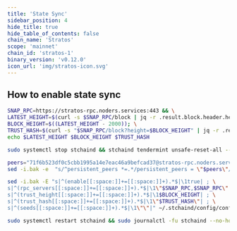 ```yaml
---
title: 'State Sync'
sidebar_position: 4
hide_title: true
hide_table_of_contents: false
chain_name: 'Stratos'
scope: 'mainnet'
chain_id: 'stratos-1'
binary_version: 'v0.12.0'
icon_url: 'img/stratos-icon.svg'
---
```



<PageTitle
  iconUrl="img/stratos-icon.svg"
  title="Stratos State Sync"
  chainId="stratos-1"
  version="v0.12.0"
/>

## How to enable state sync

```bash
SNAP_RPC=https://stratos-rpc.noders.services:443 && \
LATEST_HEIGHT=$(curl -s $SNAP_RPC/block | jq -r .result.block.header.height); \
BLOCK_HEIGHT=$((LATEST_HEIGHT - 2000)); \
TRUST_HASH=$(curl -s "$SNAP_RPC/block?height=$BLOCK_HEIGHT" | jq -r .result.block_id.hash) && \
echo $LATEST_HEIGHT $BLOCK_HEIGHT $TRUST_HASH
```

```bash
sudo systemctl stop stchaind && stchaind tendermint unsafe-reset-all --home ~/.stchaind --keep-addr-book
```

```bash
peers="71f6b523df0c5cbb1995a14e7eac46a9befcad37@stratos-rpc.noders.services:21856"
sed -i.bak -e  "s/^persistent_peers *=.*/persistent_peers = \"$peers\"/" ~/.stchaind/config/config.toml
```

```bash
sed -i.bak -E "s|^(enable[[:space:]]+=[[:space:]]+).*$|\1true| ; \
s|^(rpc_servers[[:space:]]+=[[:space:]]+).*$|\1\"$SNAP_RPC,$SNAP_RPC\"| ; \
s|^(trust_height[[:space:]]+=[[:space:]]+).*$|\1$BLOCK_HEIGHT| ; \
s|^(trust_hash[[:space:]]+=[[:space:]]+).*$|\1\"$TRUST_HASH\"| ; \
s|^(seeds[[:space:]]+=[[:space:]]+).*$|\1\"\"|" ~/.stchaind/config/config.toml
```

```bash
sudo systemctl restart stchaind && sudo journalctl -fu stchaind --no-hostname -o cat
```
